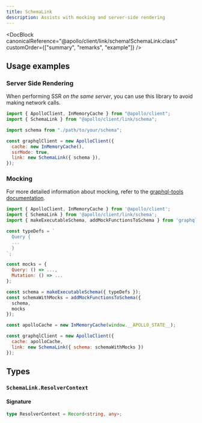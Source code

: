 ```yaml
---
title: SchemaLink
description: Assists with mocking and server-side rendering
---
```


<DocBlock
  canonicalReference="@apollo/client/link/schema!SchemaLink:class"
  customOrder={["summary", "remarks", "example"]}
/>

## Usage examples

### Server Side Rendering

When performing SSR _on the same server_, you can use this library to avoid making network calls.

```js
import { ApolloClient, InMemoryCache } from "@apollo/client";
import { SchemaLink } from "@apollo/client/link/schema";

import schema from "./path/to/your/schema";

const graphqlClient = new ApolloClient({
  cache: new InMemoryCache(),
  ssrMode: true,
  link: new SchemaLink({ schema }),
});
```

### Mocking

For more detailed information about mocking, refer to the [graphql-tools documentation](https://www.graphql-tools.com/docs/graphql-tools/mocking).

```js
import { ApolloClient, InMemoryCache } from '@apollo/client';
import { SchemaLink } from '@apollo/client/link/schema';
import { makeExecutableSchema, addMockFunctionsToSchema } from 'graphql-tools';

const typeDefs = `
  Query {
  ...
  }
`;

const mocks = {
  Query: () => ...,
  Mutation: () => ...
};

const schema = makeExecutableSchema({ typeDefs });
const schemaWithMocks = addMockFunctionsToSchema({
  schema,
  mocks
});

const apolloCache = new InMemoryCache(window.__APOLLO_STATE__);

const graphqlClient = new ApolloClient({
  cache: apolloCache,
  link: new SchemaLink({ schema: schemaWithMocks })
});
```

## Types

<InterfaceDetails
  canonicalReference="@apollo/client/link/schema!SchemaLink.Options:interface"
  headingLevel={3}
  displayName="SchemaLink.Options"
/>

### `SchemaLink.ResolverContext`

<DocBlock canonicalReference="@apollo/client/link/schema!SchemaLink.ResolverContext:type" />

#### Signature

```ts
type ResolverContext = Record<string, any>;
```

<FunctionDetails
  canonicalReference="@apollo/client/link/schema!SchemaLink.SchemaLinkDocumentationTypes.ResolverContextFunction:function(1)"
  headingLevel={3}
  result={false}
  displayName="SchemaLink.ResolverContextFunction"
/>
